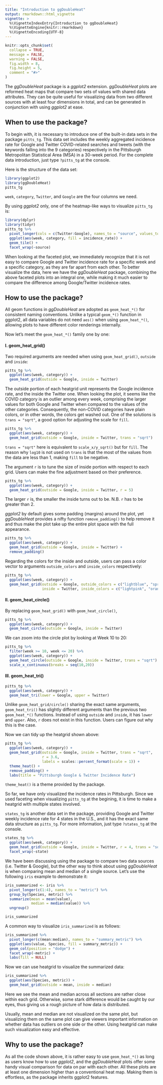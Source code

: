 ---
title: "Introduction to ggDoubleHeat"
output: rmarkdown::html_vignette
vignette: >
  %\VignetteIndexEntry{Introduction to ggDoubleHeat}
  %\VignetteEngine{knitr::rmarkdown}
  %\VignetteEncoding{UTF-8}
---

```{r, include = FALSE}
knitr::opts_chunk$set(
  collapse = TRUE,
  message = FALSE,
  warning = FALSE,
  fig.width = 8, 
  fig.height = 5,
  comment = "#>"
)
```

The *ggDoubleHeat* package is a *ggplot2* extension. *ggDoubleHeat* plots are reformed heat maps that compare two sets of values with shared data attributes. They can be quite useful for visualizing data from two different sources with at least four dimensions in total, and can be generated in conjunction with using *ggplot2* at ease. 

## When to use the package?

To begin with, it is necessary to introduce one of the built-in data sets in the package `pitts_tg`. This data set includes the weekly aggregated incidence rate for Google and Twitter COVID-related searches and tweets (with the keywords falling into the 9 categories) respectively in the Pittsburgh Metropolitan Statistical Area (MSA) in a 30-week period. For the complete data introduction, just type `?pitts_tg` at the console.

Here is the structure of the data set: 


```{r setup}
library(ggplot2)
library(ggDoubleHeat)
pitts_tg

```

`week`, `category`, `Twitter`, and `Google` are the four columns we need.


By using *ggplot2* only, one of the heatmap-like ways to visualize `pitts_tg` is:

```{r}
library(dplyr)
library(tidyr)
pitts_tg %>%
  pivot_longer(cols = c(Twitter:Google), names_to = "source", values_to = "incidence_rate") %>%
  ggplot(aes(week, category, fill = incidence_rate)) +
  geom_tile() +
  facet_wrap(~source)
```


When looking at the faceted plot, we immediately recognize that it is not easy to compare Google and Twitter incidence rate for a specific week and a specific category, as they are far apart from each other. To better visualize the data, here we have the *ggDoubleHeat* package, combining the above faceted plots into an integral one, while making it much easier to compare the difference among Google/Twitter incidence rates.  



## How to use the package?

All geom functions in *ggDoubleHeat* are adopted as `geom_heat_*()` for consistent naming conventions. Unlike a typical `geom_*()` function in ggplot2, all data variables do not need `aes()` when using `geom_heat_*()`, allowing plots to have different color renderings internally.

Now let's meet the `geom_heat_*()` family one by one:

#### **I. geom_heat_grid()**

Two required arguments are needed when using `geom_heat_grid()`, `outside` and `inside`:  

```{r}
pitts_tg %>%
  ggplot(aes(week, category)) +
  geom_heat_grid(outside = Google, inside = Twitter)
```

The outside portion of each heatgrid unit represents the Google incidence rate, and the inside the Twitter one. When looking the plot, it seems like the COVID category is an outlier among every week, comprising the larger values for both Google and Twitter when compared to the values of the other categories. Consequently, the non-COVID categories have plain colors, or in other words, the colors get washed out. One of the solutions is `trans = "sqrt"`, a good option for adjusting the scale for `fill`.

```{r}
pitts_tg %>%
  ggplot(aes(week, category)) +
  geom_heat_grid(outside = Google, inside = Twitter, trans = "sqrt")
```

`trans = "sqrt"` here is equivalent to `scale_x/y_sqrt()` but for `fill`. The reason why `log10` is not used on `trans` is that the most of the values from the data are less than 1, making `fill` to be negative.

The argument `r` is to tune the size of inside portion with respect to each grid. Users can make the fine adjustment based on their preference.  

```{r}
pitts_tg %>%
  ggplot(aes(week, category)) +
  geom_heat_grid(outside = Google, inside = Twitter, r = 5)
```

The larger `r` is, the smaller the inside turns out to be. N.B. `r` has to be greater than 2. 


*ggplot2* by default gives some padding (margins) around the plot, yet *ggDoubleHeat* provides a nifty function `remove_padding()` to help remove it and thus make the plot take up the entire plot space with the full appearance.

```{r}
pitts_tg %>%
  ggplot(aes(week, category)) +
  geom_heat_grid(outside = Google, inside = Twitter) +
  remove_padding()
```

Regarding the colors for the inside and outside, users can pass a color vector to arguments `outside_colors` and `inside_colors` respectively:

```{r}
pitts_tg %>%
  ggplot(aes(week, category)) +
  geom_heat_grid(outside = Google, outside_colors = c("lightblue", "springgreen2"),
                 inside = Twitter, inside_colors = c("lightpink", "orange"))
```



#### **II. geom_heat_circle()**

By replacing `geom_heat_grid()` with `geom_heat_circle()`, 

```{r}
pitts_tg %>%
  ggplot(aes(week, category)) +
  geom_heat_circle(outside = Google, inside = Twitter)
```

We can zoom into the circle plot by looking at Week 10 to 20:

```{r}
pitts_tg %>%
  filter(week >= 10, week <= 20) %>%
  ggplot(aes(week, category)) +
  geom_heat_circle(outside = Google, inside = Twitter, trans = "sqrt") +
  scale_x_continuous(breaks = seq(10,20))
```


#### **III. geom_heat_tri()**

```{r}
pitts_tg %>%
  ggplot(aes(week, category)) +
  geom_heat_tri(lower = Google, upper = Twitter)
```

Unlike `geom_heat_grid/circle()` sharing the exact same arguments, `geom_heat_tri()` has slightly different arguments than the previous two `geom_heat_*()` functions. Instead of using `outside` and `inside`, it has `lower` and `upper`. Also, `r` does not exist in this function. Users can figure out why this is the case. 

Now we can tidy up the heatgrid shown above:

```{r}
pitts_tg %>%
  ggplot(aes(week, category)) +
  geom_heat_grid(outside = Google, inside = Twitter, trans = "sqrt",
                 r = 3.6,
                 labels = scales::percent_format(scale = 1)) +
  theme_heat() +
  remove_padding() +
  labs(title = "Pittsburgh Google & Twitter Incidence Rate")
```

`theme_heat()` is a theme provided by the package.




So far, we have only visualized the incidence rates in Pittsburgh. Since we used faceting when visualizing `pitts_tg` at the begining, it is time to make a heatgrid with multiple states involved.

`states_tg` is another data set in the package, providing Google and Twitter weekly incidence rate for 4 states in the U.S., and it has the exact same data structure as `pitts_tg`. For more information, just type `?states_tg` at the console. 

```{r fig.height=5, fig.width=8}
states_tg %>%
  ggplot(aes(week, category)) +
  geom_heat_grid(outside = Google, inside = Twitter, r = 4, trans = "sqrt") +
  facet_wrap(~state) 
```

We have been discussing using the package to compare two data sources (i.e. Twitter & Google), but the other way to think about using *ggDoubleHeat* is when comparing mean and median of a single source. Let’s use the following `iris` example to demonstrate it:

```{r}
iris_summarized <- iris %>%
  pivot_longer(c(1:4), names_to = "metric") %>%
  group_by(Species, metric) %>%
  summarize(mean = mean(value),
            median = median(value)) %>%
  ungroup()

iris_summarized
```

A common way to visualize `iris_summarized` is as follows:

```{r}
iris_summarized %>%
  pivot_longer(c(mean:median), names_to = "summary_metric") %>%
  ggplot(aes(value, Species, fill = summary_metric)) +
  geom_col(position = "dodge") +
  facet_wrap(~metric) +
  labs(fill = NULL)
```

Now we can use heatgrid to visualize the summarized data:

```{r}
iris_summarized %>%
  ggplot(aes(Species, metric)) +
  geom_heat_grid(outside = mean, inside = median)
```

Here we see the mean and median across all sections are rather close within each grid. Otherwise, some stark difference would be caught by our eyes, thus giving us a rough picture of how data is distributed. 

Usually, mean and median are not visualized on the same plot, but visualizing them on the same plot can give viewers important information on whether data has outliers on one side or the other. Using heatgrid can make such visualization easy and effective. 

## Why to use the package?

As all the code shown above, it is rather easy to use `geom_heat_*()` as long as users know how to use *ggplot2*, and the *ggDoubleHeat* plots offer some handy visual comparison for data on par with each other. All these plots are at least one dimension higher than a conventional heat map. Making them is effortless, as the package inherits ggplot2 features. 






